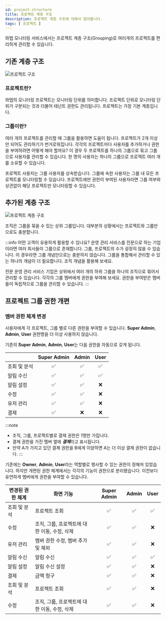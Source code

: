 ```yaml
---
id: project-structure
title: 프로젝트 계층 구조
description: 프로젝트 계층 구조에 대해서 알아봅니다.
tags: [ 프로젝트 ]
---
```


와탭 모니터링 서비스에서는 프로젝트 계층 구조(Grouping)로 여러개의 프로젝트를 편리하게 관리할 수 있습니다.

## 기존 계층 구조

![프로젝트 구조](https://img.whatap.io/media/images/2depth.png)

### 프로젝트란?

와탭의 모니터링 프로젝트는 모니터링 단위를 의미합니다. 프로젝트 단위로 모니터링 단위가 구분되는 것과 더불어 테넌트 권한도 관리됩니다. 프로젝트는 가장 기본 계층입니다.

### 그룹이란?

여러 개의 프로젝트를 관리할 때 그룹을 활용하면 도움이 됩니다. 프로젝트가 2개 이상만 되어도 관리하기가 번거로워집니다. 각각의 프로젝트마다 사용자를 추가하거나 권한을 부여하려면 어떻게 해야 할까요? 이 경우 두 프로젝트를 하나의 그룹으로 묶고 그룹으로 사용자를 관리할 수 있습니다. 한 명의 사용자는 하나의 그룹으로 프로젝트 여러 개를 소유할 수 있습니다.

프로젝트 사용자는 그룹 사용자를 상속받습니다. 그룹에 속한 사용자는 그룹 내 모든 프로젝트를 모니터링할 수 있습니다. 프로젝트에만 권한이 부여된 사용자라면 그룹 여부와 상관없이 해당 프로젝트만 모니터링할 수 있습니다.

## 추가된 계층 구조

![프로젝트 계층 구조](https://img.whatap.io/media/images/3depth.png)

조직은 그룹을 묶을 수 있는 상위 그룹입니다. 대부분의 상황에서는 프로젝트와 그룹만으로도 충분합니다.

:::info 어떤 고객이 유용하게 활용할 수 있나요?
운영 관리 서비스를 전문으로 하는 기업이라면 여러 회사들이 그룹으로 존재합니다. 그룹, 프로젝트의 수가 굉장히 많을 수 있습니다. 이 경우라면 그룹 개념만으로는 충분하지 않습니다. 그룹을 통합해서 관리할 수 있는 하나의 개념이 더 필요합니다. 조직 개념을 활용해 보세요.

전문 운영 관리 서비스 기업은 상위에서 여러 개의 하위 그룹을 하나의 조직으로 묶어서 관리할 수 있습니다. 각각의 그룹 멤버에게 권한을 부여해 보세요. 권한을 부여받은 멤버들이 독립적으로 그룹을 관리할 수 있습니다.
:::

## 프로젝트 그룹 권한 개편

### 멤버 권한 체계 변경

사용자에게 각 프로젝트, 그룹 별로 다른 권한을 부여할 수 있습니다. **Super Admin**, **Admin**, **User** 권한명을 더 이상 사용하지 않습니다.

기존의 **Super Admin**, **Admin**, **User**는 다음 권한을 자동으로 갖게 됩니다.

<div class='c4-avg'>

|              | Super Admin | Admin | User |
| ------------ | :---------: | :---: | :--: |
| 조회 및 분석 |     ✅      |  ✅   |  ✅  |
| 알림 수신    |     ✅      |  ✅   |  ✅  |
| 알림 설정    |     ✅      |  ✅   |  ❌  |
| 수정         |     ✅      |  ✅   |  ❌  |
| 유저 관리    |     ✅      |  ✅   |  ❌  |
| 결제         |     ✅      |  ❌   |  ❌  |

</div>

:::note
* 조직, 그룹, 프로젝트별로 결제 권한은 1명만 가집니다.
* 결제 권한을 가진 멤버 옆에 ***결제***라고 표시됩니다.
* 만약 A가 가지고 있던 결제 권한을 B에게 이양하면 A는 더 이상 결제 권한이 없습니다.
:::

기존에는 **Owner**, **Admin**, **User**라는 역할별로 행사할 수 있는 권한이 정해져 있었습니다. 하지만 개편된 권한 체계에서는 각각의 기능이 권한으로 분리됐습니다. 이전보다 유연하게 멤버에게 권한을 부여할 수 있습니다.

<div class='c5-3-5-avg'>

| 변경된 권한 체계 | 화면 기능                                    | Super Admin | Admin | User |
| ---------------- | -------------------------------------------- | :---------: | :---: | :--: |
| 조회 및 분석     | 프로젝트 조회                                |     ✅      |  ✅   |  ✅  |
| 수정             | 조직, 그룹, 프로젝트에 대한 이동, 수정, 삭제 |     ✅      |  ✅   |  ❌  |
| 유저 관리        | 멤버 권한 수정, 멤버 추가 및 제외            |     ✅      |  ✅   |  ❌  |
| 알림 수신        | 알림 수신                                    |     ✅      |  ✅   |  ✅  |
| 알림 설정        | 알림 수신 설정                               |     ✅      |  ✅   |  ❌  |
| 결제             | 금액 청구                                    |     ✅      |  ✅   |  ❌  |
| 조회 및 분석     | 프로젝트 조회                                |     ✅      |  ✅   |  ❌  |
| 수정             | 조직, 그룹, 프로젝트에 대한 이동, 수정, 삭제 |     ✅      |  ✅   |  ❌  |

</div>